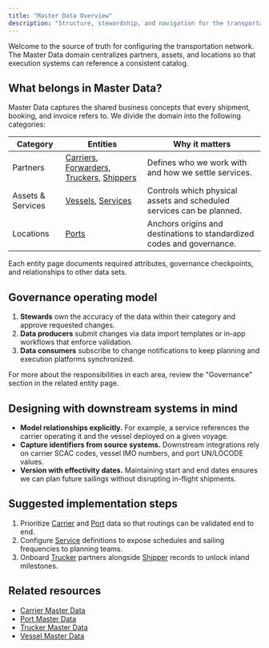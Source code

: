 ```yaml
---
title: "Master Data Overview"
description: "Structure, stewardship, and navigation for the transportation master data domain."
---
```


Welcome to the source of truth for configuring the transportation network. The Master Data domain centralizes
partners, assets, and locations so that execution systems can reference a consistent catalog.

## What belongs in Master Data?

Master Data captures the shared business concepts that every shipment, booking, and invoice refers to. We divide the domain
into the following categories:

| Category | Entities | Why it matters |
| --- | --- | --- |
| Partners | [Carriers](./carrier), [Forwarders](./forwarder), [Truckers](./trucker), [Shippers](./shipper) | Defines who we work with and how we settle services. |
| Assets & Services | [Vessels](./vessel), [Services](./service) | Controls which physical assets and scheduled services can be planned. |
| Locations | [Ports](./port) | Anchors origins and destinations to standardized codes and governance. |

Each entity page documents required attributes, governance checkpoints, and relationships to other data sets.

## Governance operating model

1. **Stewards** own the accuracy of the data within their category and approve requested changes.
2. **Data producers** submit changes via data import templates or in-app workflows that enforce validation.
3. **Data consumers** subscribe to change notifications to keep planning and execution platforms synchronized.

For more about the responsibilities in each area, review the "Governance" section in the related entity page.

## Designing with downstream systems in mind

- **Model relationships explicitly.** For example, a service references the carrier operating it and the vessel deployed on a given voyage.
- **Capture identifiers from source systems.** Downstream integrations rely on carrier SCAC codes, vessel IMO numbers, and port UN/LOCODE values.
- **Version with effectivity dates.** Maintaining start and end dates ensures we can plan future sailings without disrupting in-flight shipments.

## Suggested implementation steps

1. Prioritize [Carrier](./carrier) and [Port](./port) data so that routings can be validated end to end.
2. Configure [Service](./service) definitions to expose schedules and sailing frequencies to planning teams.
3. Onboard [Trucker](./trucker) partners alongside [Shipper](./shipper) records to unlock inland milestones.

## Related resources

- [Carrier Master Data](./carrier)
- [Port Master Data](./port)
- [Trucker Master Data](./trucker)
- [Vessel Master Data](./vessel)
